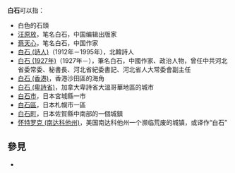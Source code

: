 '''白石'''可以指：
* 白色的石頭
* [[汪原放|汪原放]]，笔名白石，中国编辑出版家
* [[蔡天心|蔡天心]]，笔名白石，中国作家
* [[白石_(詩人)|白石 (詩人)]]（1912年－1995年），北韓詩人
* [[白石_(1927年)|白石 (1927年)]]（1927年－），筆名白石，中國作家、政治人物，曾任中共河北省委常委、秘書長、河北省紀委書記、河北省人大常委會副主任
* [[白石_(香港)|白石 (香港)]]，香港沙田區的海角
* [[白石_(卑詩省)|白石 (卑詩省)]]，加拿大卑詩省大溫哥華地區的城市
* [[白石市|白石市]]，日本宮城縣一市
* [[白石區|白石區]]，日本札幌市一區
* [[白石町|白石町]]，日本佐賀縣中南部的一個城鎮
* [[怀特罗克_(南达科他州)|怀特罗克 (南达科他州)]]，美国南达科他州一个濒临荒废的城镇，或译作“白石”

== 參見 ==
*{{lookfrom}}

{{Disambiguation|Cat=二字消歧義}}